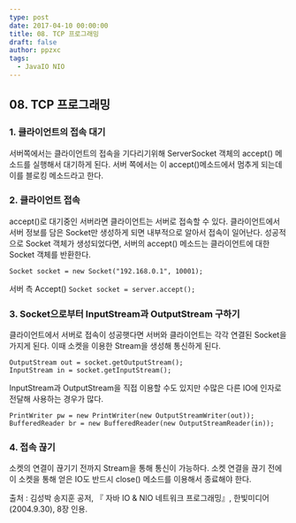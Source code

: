 ```yaml
---
type: post
date: 2017-04-10 00:00:00
title: 08. TCP 프로그래밍
draft: false
author: ppzxc
tags:
  - JavaIO NIO
---
```


## 08. TCP 프로그래밍

### 1. 클라이언트의 접속 대기

서버쪽에서는 클라이언트의 접속을 기다리기위해 ServerSocket 객체의 accept() 메소드를 실행해서 대기하게 된다. 서버 쪽에서는 이 accept()메소드에서 멈추게 되는데 이를 블로킹 메소드라고 한다.

### 2. 클라이언트 접속

accept()로 대기중인 서버라면 클라이언트는 서버로 접속할 수 있다. 클라이언트에서 서버 정보를 담은 Socket만 생성하게 되면 내부적으로 알아서 접속이 일어난다. 성공적으로 Socket 객체가 생성되었다면, 서버의 accept() 메소드는 클라이언트에 대한 Socket 객체를 반환한다.

`Socket socket = new Socket("192.168.0.1", 10001);`

서버 측 Accept()
`Socket socket = server.accept();`

### 3. Socket으로부터 InputStream과 OutputStream 구하기

클라이언트에서 서버로 접속이 성공햇다면 서버와 클라이언트는 각각 연결된 Socket을 가지게 된다. 이때 소켓을 이용한 Stream을 생성해 통신하게 된다.

```
OutputStream out = socket.getOutputStream();
InputStream in = socket.getInputStream();

```

InputStream과 OutputStream을 직접 이용할 수도 있지만 수많은 다른 IO에 인자로 전달해 사용하는 경우가 많다.

```
PrintWriter pw = new PrintWriter(new OutputStreamWriter(out));
BufferedReader br = new BufferedReader(new OutputStreamReader(in));

```

### 4. 접속 끊기

소켓의 연결이 끊기기 전까지 Stream을 통해 통신이 가능하다. 소켓 연결을 끊기 전에 이 소켓을 통해 얻은 IO도 반드시 close() 메소드를 이용해서 종료해야 한다.

출처 : 김성박 송지훈 공저, 『 자바 IO & NIO 네트워크 프로그래밍』, 한빛미디어(2004.9.30), 8장 인용.
